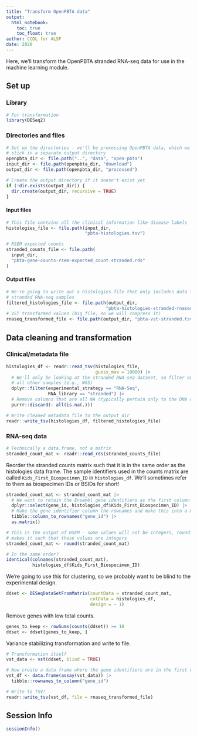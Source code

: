 ```yaml
---
title: "Transform OpenPBTA data"
output:
  html_notebook:
    toc: true
    toc_float: true
author: CCDL for ALSF
date: 2020
---
```


Here, we'll transform the OpenPBTA stranded RNA-seq data for use in the machine learning module.

## Set up

### Library

```r
# For transformation
library(DESeq2)
```

### Directories and files

```r
# Set up the directories - we'll be processing OpenPBTA data, which we'll
# stick in a separate output directory
openpbta_dir <- file.path("..", "data", "open-pbta")
input_dir <- file.path(openpbta_dir, "download")
output_dir <- file.path(openpbta_dir, "processed")

# Create the output directory if it doesn't exist yet
if (!dir.exists(output_dir)) {
  dir.create(output_dir, recursive = TRUE)
}
```

#### Input files

```r
# This file contains all the clinical information like disease labels
histologies_file <- file.path(input_dir,
                              "pbta-histologies.tsv")

# RSEM expected counts
stranded_counts_file <- file.path(
  input_dir,
  "pbta-gene-counts-rsem-expected_count.stranded.rds"
)
```

#### Output files

```r
# We're going to write out a histologies file that only includes data for the
# stranded RNA-seq samples
filtered_histologies_file <- file.path(output_dir,
                                      "pbta-histologies-stranded-rnaseq.tsv")
# VST transformed values (big file, so we will compress it)
rnaseq_transformed_file <- file.path(output_dir, "pbta-vst-stranded.tsv.gz")
```

## Data cleaning and transformation

### Clinical/metadata file

```r
histologies_df <- readr::read_tsv(histologies_file,
                                  guess_max = 10000) |>
  # We'll only be looking at the stranded RNA-seq dataset, so filter out
  # all other samples (e.g., WGS)
  dplyr::filter(experimental_strategy == "RNA-Seq",
                RNA_library == "stranded") |>
  # Remove columns that are all NA (typically pertain only to the DNA data)
  purrr::discard(~ all(is.na(.)))

# Write cleaned metadata file to the output dir
readr::write_tsv(histologies_df, filtered_histologies_file)
```

### RNA-seq data

```r
# Technically a data.frame, not a matrix
stranded_count_mat <- readr::read_rds(stranded_counts_file)
```

Reorder the stranded counts matrix such that it is in the same order as the histologies data frame.
The sample identifiers used in the counts matrix are called `Kids_First_Biospecimen_ID` in `histologies_df`.
We'll sometimes refer to them as biospecimen IDs or BSIDs for short!

```r
stranded_count_mat <- stranded_count_mat |>
  # We want to retain the Ensembl gene identifiers as the first column
  dplyr::select(gene_id, histologies_df$Kids_First_Biospecimen_ID) |>
  # Make the gene identifier column the rownames and make this into a matrix
  tibble::column_to_rownames("gene_id") |>
  as.matrix()

# This is the output of RSEM - some values will not be integers, rounding this
# makes it such that these values are integers
stranded_count_mat <- round(stranded_count_mat)
```

```r
# In the same order?
identical(colnames(stranded_count_mat),
          histologies_df$Kids_First_Biospecimen_ID)
```

We're going to use this for clustering, so we probably want to be blind to the experimental design.

```r
ddset <- DESeqDataSetFromMatrix(countData = stranded_count_mat,
                                colData = histologies_df,
                                design = ~ 1)
```

Remove genes with low total counts.

```r
genes_to_keep <- rowSums(counts(ddset)) >= 10
ddset <- ddset[genes_to_keep, ]
```

Variance stabilizing transformation and write to file.

```r
# Transformation itself
vst_data <- vst(ddset, blind = TRUE)

# Now create a data frame where the gene identifiers are in the first column
vst_df <- data.frame(assay(vst_data)) |>
  tibble::rownames_to_column("gene_id")

# Write to TSV!
readr::write_tsv(vst_df, file = rnaseq_transformed_file)
```

## Session Info

```r
sessionInfo()
```

